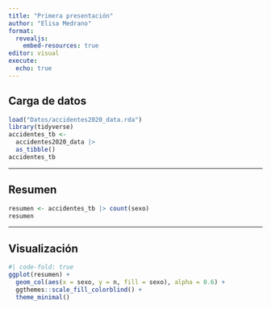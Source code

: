 ---
title: "Primera presentación"
author: "Elisa Medrano"
format: 
  revealjs:
    embed-resources: true
editor: visual
execute: 
  echo: true
---

## Carga de datos

```{r}
load("Datos/accidentes2020_data.rda")
library(tidyverse)
accidentes_tb <- 
  accidentes2020_data |>
  as_tibble() 
accidentes_tb
```
---

## Resumen
```{r}
resumen <- accidentes_tb |> count(sexo)
resumen
```

---

## Visualización
```{r}
#| code-fold: true
ggplot(resumen) +
  geom_col(aes(x = sexo, y = n, fill = sexo), alpha = 0.6) +
  ggthemes::scale_fill_colorblind() +
  theme_minimal()
```

